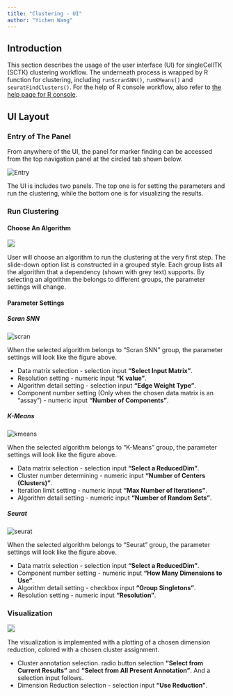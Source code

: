 ```yaml
---
title: "Clustering - UI"
author: "Yichen Wang"
---
```


## Introduction

This section describes the usage of the user interface (UI) for singleCellTK (SCTK) clustering workflow. The underneath process is wrapped by R function for clustering, including `runScranSNN()`, `runKMeans()` and `seuratFindClusters()`. For the help of R console workflow, also refer to [the help page for R console](clustering.html).  

## UI Layout

### Entry of The Panel

From anywhere of the UI, the panel for marker finding can be accessed from the top navigation panel at the circled tab shown below.  

![Entry](clst_ui_entry.png)\

The UI is includes two panels. The top one is for setting the parameters and run the clustering, while the bottom one is for visualizing the results. 

### Run Clustering

#### Choose An Algorithm

<img src="clst_ui_algo.png" style="border: 1px solid rgba(0,0,0,0.2)"></img>

User will choose an algorithm to run the clustering at the very first step. The slide-down option list is constructed in a grouped style. Each group lists all the algorithm that a dependency (shown with grey text) supports. By selecting an algorithm the belongs to different groups, the parameter settings will change.

#### Parameter Settings

##### Scran SNN

![scran](clst_ui_scran.png)\

When the selected algorithm belongs to "Scran SNN" group, the parameter settings will look like the figure above.  

- Data matrix selection - selection input **"Select Input Matrix"**. 
- Resolution setting - numeric input **"K value"**.
- Algorithm detail setting - selection input **"Edge Weight Type"**.
- Component number setting (Only when the chosen data matrix is an "assay") - numeric input **"Number of Components"**.

##### K-Means

![kmeans](clst_ui_kmeans.png)\

When the selected algorithm belongs to "K-Means" group, the parameter settings will look like the figure above.  

- Data matrix selection - selection input **"Select a ReducedDim"**.
- Cluster number determining - numeric input **"Number of Centers (Clusters)"**.
- Iteration limit setting - numeric input **"Max Number of Iterations"**.
- Algorithm detail setting - numeric input **"Number of Random Sets"**.

##### Seurat

![seurat](clst_ui_seurat.png)\

When the selected algorithm belongs to "Seurat" group, the parameter settings will look like the figure above.  

- Data matrix selection - selection input **"Select a ReducedDim"**.
- Component number setting - numeric input **"How Many Dimensions to Use"**.
- Algorithm detail setting - checkbox input **"Group Singletons"**.
- Resolution setting - numeric input **"Resolution"**.

### Visualization

<img src="clst_ui_vis.png" style="border: 1px solid rgba(0,0,0,0.2)"></img>

The visualization is implemented with a plotting of a chosen dimension reduction, colored with a chosen cluster assignment.  

- Cluster annotation selection. radio button selection **"Select from Current Results"** and **"Select from All Present Annotation"**. And a selection input follows.
- Dimension Reduction selection - selection input **"Use Reduction"**. 


